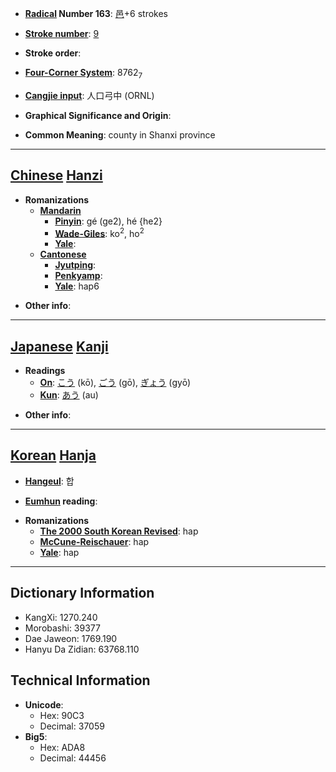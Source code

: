 * '''[[Wiktionary:Chinese radical index| Radical]] Number 163''': [[Wiktionary:Chinese radical index 邑|邑]]+6 strokes

* '''[[Wiktionary:Chinese total strokes index|Stroke number]]''': [[Wiktionary:Chinese total strokes index 9|9]]

* '''Stroke order''': 

* '''[[Wiktionary:Chinese four corner index|Four-Corner System]]''': 8762<sub>7</sub>

* '''[[Wiktionary:Chinese Cangjie index|Cangjie input]]''': 人口弓中 (ORNL)

* '''Graphical Significance and Origin''': 

* '''Common Meaning''': county in Shanxi province

----

== [[Chinese]] [[Hanzi]] ==

* '''Romanizations'''
** '''[[Mandarin]]'''
*** '''[[Pinyin]]''': gé (ge2), hé {he2}
*** '''[[Wade-Giles]]''': ko<sup>2</sup>, ho<sup>2</sup>
*** '''[[Yale]]''': 
** '''[[Cantonese]]'''
*** '''[[Jyutping]]''':
*** '''[[Penkyamp]]''': 
*** '''[[Yale]]''': hap6

* '''Other info''': 

----

== [[Japanese]] [[Kanji]] ==

* '''Readings'''
** '''[[On]]''': [[こう]] (kō), [[ごう]] (gō), [[ぎょう]] (gyō)
** '''[[Kun]]''': [[あう]] (au)

* '''Other info''':  

----

== [[Korean]] [[Hanja]] ==

* '''[[Hangeul]]''': 합

* '''[[Eumhun]] reading''': 

* '''Romanizations'''
** '''[[The 2000 South Korean Revised Romanization|The 2000 South Korean Revised]]''': hap
** '''[[McCune-Reischauer]]''': hap
** '''[[Yale]]''': hap

----

== Dictionary Information ==

* KangXi: 1270.240
* Morobashi: 39377
* Dae Jaweon: 1769.190
* Hanyu Da Zidian: 63768.110

== Technical Information ==

* '''Unicode''':
** Hex: 90C3
** Decimal: 37059
* '''Big5''':
** Hex: ADA8
** Decimal: 44456